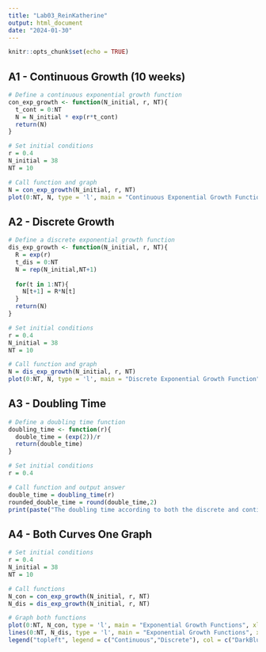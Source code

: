 ```yaml
---
title: "Lab03_ReinKatherine"
output: html_document
date: "2024-01-30"
---
```


```r
knitr::opts_chunk$set(echo = TRUE)
```

## A1 - Continuous Growth (10 weeks)

```r
# Define a continuous exponential growth function
con_exp_growth <- function(N_initial, r, NT){
  t_cont = 0:NT
  N = N_initial * exp(r*t_cont)
  return(N)
}

# Set initial conditions
r = 0.4
N_initial = 38
NT = 10

# Call function and graph
N = con_exp_growth(N_initial, r, NT)
plot(0:NT, N, type = 'l', main = "Continuous Exponential Growth Function", xlab = "Time", ylab = "Population Size", col = "DarkBlue")
```

## A2 - Discrete Growth

```r
# Define a discrete exponential growth function
dis_exp_growth <- function(N_initial, r, NT){
  R = exp(r)
  t_dis = 0:NT
  N = rep(N_initial,NT+1)
  
  for(t in 1:NT){
    N[t+1] = R*N[t]
  }
  return(N)
}

# Set initial conditions
r = 0.4
N_initial = 38
NT = 10

# Call function and graph
N = dis_exp_growth(N_initial, r, NT)
plot(0:NT, N, type = 'l', main = "Discrete Exponential Growth Function", xlab = "Time", ylab = "Population Size", col = "DarkBlue")
```

## A3 - Doubling Time

```r
# Define a doubling time function
doubling_time <- function(r){
  double_time = (exp(2))/r
  return(double_time)
}

# Set initial conditions
r = 0.4

# Call function and output answer
double_time = doubling_time(r)
rounded_double_time = round(double_time,2)
print(paste("The doubling time according to both the discrete and continuous functions is", rounded_double_time))
```

## A4 - Both Curves One Graph

```r
# Set initial conditions
r = 0.4
N_initial = 38
NT = 10

# Call functions
N_con = con_exp_growth(N_initial, r, NT)
N_dis = dis_exp_growth(N_initial, r, NT)

# Graph both functions
plot(0:NT, N_con, type = 'l', main = "Exponential Growth Functions", xlab = "Time", ylab = "Population Size", col = "DarkBlue", lwd = 2)
lines(0:NT, N_dis, type = 'l', main = "Exponential Growth Functions", xlab = "Time", ylab = "Population Size", col = "Red", lty = 4, lwd = 2)
legend("topleft", legend = c("Continuous","Discrete"), col = c("DarkBlue","Red"), lty = c(1,4), lwd = c(2,2))
```
